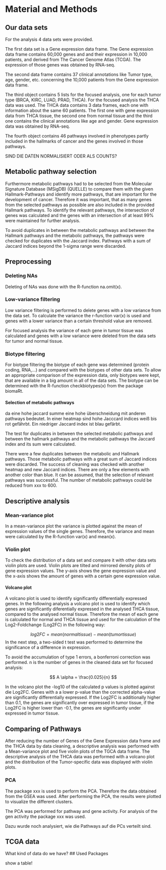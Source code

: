 # Material and Methods

## Our data sets

For the analysis 4 data sets were provided.

The first data set is a Gene expression data frame. The Gene expression data frame contains 60,000 genes and and their expression in 10,000 patients, and derived from The Cancer Genome Atlas (TCGA). The expression of those genes was obtained by RNA-seq.

The second data frame contains 37 clinical annotations like Tumor type, age, gender, etc. concerning the 10,000 patients from the Gene expression data frame.

The third object contains 5 lists for the focused analysis, one for each tumor type (BRCA, KIRC, LUAD, PRAD, THCA). For the focused analysis the THCA data was used. The THCA data contains 3 data frames, each one with information about the same 60 patients. The first one with gene expression data from THCA tissue, the second one from normal tissue and the third one contains the clinical annotations like age and gender. Gene expression data was obtained by RNA-seq.

The fourth object contains 46 pathways involved in phenotypes partly included in the hallmarks of cancer and the genes involved in those pathways.

SIND DIE DATEN NORMALISIERT ODER ALS COUNTS?

## Metabolic pathway selection

Furthermore metabolic pathways had to be selected from the Molecular Signature Database (MSigDB) (QUELLE) to compare them with the given Hallmark-Pathways and identify more pathways, that are important for the development of cancer. Therefore it was important, that as many genes from the selected pathways as possible are also included in the provided Hallmark pathways. To identify the relevant pathways, the intersection of genes was calculated and the genes with an intersection of at least 99% were maintained for further analysis.

To avoid duplicates in between the metabolic pathways and between the Hallmark pathways and the metabolic pathways, the pathways were checked for duplicates with the Jaccard index. Pathways with a sum of Jaccard indices beyond the 1-sigma range were discarded.

## Preprocessing

### Deleting NAs

Deleting of NAs was done with the R-function na.omit(x).

### Low-variance filtering

Low variance filtering is performed to delete genes with a low variance from the data set. To calculate the variance the r-function var(x) is used and genes with a lower variance than a certain threshold value are removed.

For focused analysis the variance of each gene in tumor tissue was calculated and genes with a low variance were deleted from the data sets for tumor and normal tissue.

### Biotype filtering

For biotype filtering the biotype of each gene was determined (protein coding, RNA,...) and compared with the biotypes of other data sets. To allow an appropriate comparison of the expression data, only biotypes were kept, that are available in a big amount in all of the data sets. The biotype can be determined with the R-function checkbiotypes(x) from the package biomaRt.

#### Selection of metabolic pathways

da eine hohe jaccard summe eine hohe überschneidung mit anderen pathways bedeutet. In einer heatmap sind hohe Jacccard indices weiß bis rot gefährbt. Ein niedriger Jaccard index ist blau gefärbt.

The test for duplicates in between the selected metabolic pathways and between the hallmark pathways and the metabolic pathways the Jaccard index and its sum were calculated.

There were a few duplicates between the metabolic and Hallmark pathways. Those metabolic pathways with a great sum of Jaccard indices were discarded. The success of cleaning was checked with another heatmap and new Jaccard indices. There are only a few elements with another color than blue. It can be assumed, that the selection of relevant pathways was successful. The number of metabolic pathways could be reduced from xxx to 600.

## Descriptive analysis

### Mean-variance plot

In a mean-variance plot the variance is plotted against the mean of expression values of the single genes. Therefore, the variance and mean were calculated by the R-function var(x) and mean(x).

### Violin plot

To check the distribution of a data set and compare it with other data sets violin plots are used. Violin plots are tilted and mirrored density plots of gene expression values. The y-axis shows the gene expression value and the x-axis shows the amount of genes with a certain gene expression value.

#### Volcano plot

A volcano plot is used to identify significantly differentially expressed genes. In the following analysis a volcano plot is used to identify which genes are significantly diferentially expressed in the analysed THCA tissue, compared to the analysed normal tissue. Therefore the mean of each gene is calculated for normal and THCA tissue and used for the calculation of the Log2-Foldchange (Log2FC) in the following way:

$$
log2FC = mean(normal tissue) - mean(tumor tissue)
$$
In the next step, a two-sided t test was performed to determine the significance of a difference in expression.

To avoid the accumulation of type 1 errors, a bonferroni correction was performed. n is the number of genes in the cleaned data set for focused analysis:

$$
A \alpha = \frac{0.025}{n}
$$

In the volcano plot the -log10 of the calculated p values is plotted against die Log2FC. Genes with a a lower p-value than the corrected alpha-value are significantly differentially expressed. If the Log2FC is additionally higher than 0.1, the genes are significantly over expressed in tumor tissue, if the Log2FC is higher lower than -0.1, the genes are significantly under expressed in tumor tissue.

## Comparing of Pathways

After reducing the number of Genes of the Gene Expression data frame and the THCA data by data cleaning, a descriptive analysis was performed with a Mean-variance plot and five violin plots of the TGCA data frame. The descriptive analysis of the THCA data was performed with a volcano plot and the distribution of the Tumor-specific data was displayed with violin plots.

### PCA

The package xxx is used to perform the PCA. Therefore the data obtained from the GSEA was used. After performing the PCA, the results were plotted to visualize the different clusters.

The PCA was performed for pathway and gene activity. For analysis of the gen activity the package xxx was used.

Dazu wurde noch analysiert, wie die Pathways auf die PCs verteilt sind.

## TCGA data

What kind of data do we have? ## Used Packages

show a table!

